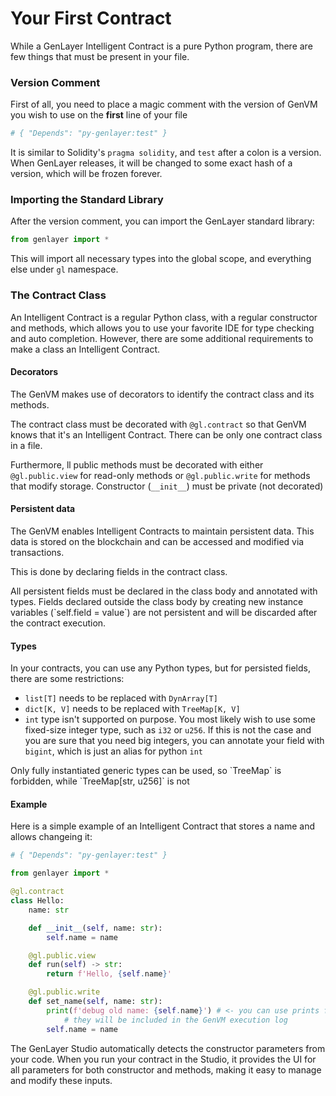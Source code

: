 
# Your First Contract

While a GenLayer Intelligent Contract is a pure Python program, there are few things that must be present in your file.

### Version Comment
First of all, you need to place a magic comment with the version of GenVM you wish to use on the **first** line of your file
```py
# { "Depends": "py-genlayer:test" }
```
It is similar to Solidity's `pragma solidity`, and `test` after a colon is a version. When GenLayer releases, it will be changed to some exact hash of a version, which will be frozen forever.

### Importing the Standard Library
After the version comment, you can import the GenLayer standard library:
```py
from genlayer import *
```
This will import all necessary types into the global scope, and everything else under `gl` namespace.

### The Contract Class
An Intelligent Contract is a regular Python class, with a regular constructor and methods, which allows you to use your favorite IDE for type checking and auto completion. However, there are some additional requirements to make a class an Intelligent Contract.

#### Decorators

The GenVM makes use of decorators to identify the contract class and its methods.

The contract class must be decorated with `@gl.contract` so that GenVM knows that it's an Intelligent Contract. There can be only one contract class in a file.

Furthermore, ll public methods must be decorated with either `@gl.public.view` for read-only methods or `@gl.public.write` for methods that modify storage. Constructor (`__init__`) must be private (not decorated)

#### Persistent data

The GenVM enables Intelligent Contracts to maintain persistent data. This data is stored on the blockchain and can be accessed and modified via transactions.

This is done by declaring fields in the contract class.

<Callout emoji="⚠️">
    All persistent fields must be declared in the class body and annotated with types.
</Callout>
<Callout emoji="🚫">
    Fields declared outside the class body by creating new instance variables (`self.field = value`) are not persistent and will be discarded after the contract execution.
</Callout>

#### Types

In your contracts, you can use any Python types, but for persisted fields, there are some restrictions:
- `list[T]` needs to be replaced with `DynArray[T]`
- `dict[K, V]` needs to be replaced with `TreeMap[K, V]`
- `int` type isn't supported on purpose. You most likely wish to use some fixed-size integer type, such as `i32` or `u256`. If this is not the case and you are sure that you need big integers, you can annotate your field with `bigint`, which is just an alias for python `int`

<Callout emoji="⚠️">
    Only fully instantiated generic types can be used, so `TreeMap` is forbidden, while `TreeMap[str, u256]` is not
</Callout>

#### Example

Here is a simple example of an Intelligent Contract that stores a name and allows changeing it:

```py
# { "Depends": "py-genlayer:test" }

from genlayer import *

@gl.contract
class Hello:
    name: str

    def __init__(self, name: str):
        self.name = name

    @gl.public.view
    def run(self) -> str:
        return f'Hello, {self.name}'

    @gl.public.write
    def set_name(self, name: str):
        print(f'debug old name: {self.name}') # <- you can use prints for debugging
            # they will be included in the GenVM execution log
        self.name = name
```

<Callout emoji="👾">
  The GenLayer Studio automatically detects the constructor parameters from your code. When you run your contract in the Studio, it provides the UI for all parameters for both constructor and methods, making it easy to manage and modify these inputs.
</Callout>
